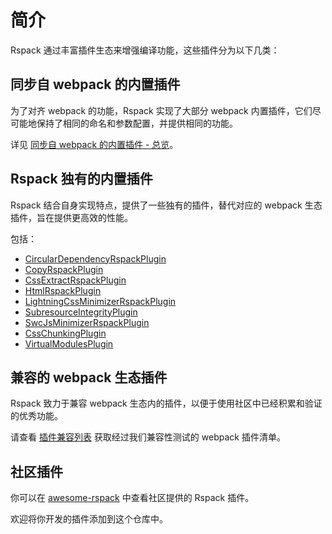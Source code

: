 # 简介

Rspack 通过丰富插件生态来增强编译功能，这些插件分为以下几类：

## 同步自 webpack 的内置插件

为了对齐 webpack 的功能，Rspack 实现了大部分 webpack 内置插件，它们尽可能地保持了相同的命名和参数配置，并提供相同的功能。

详见 [同步自 webpack 的内置插件 - 总览](/plugins/webpack/index)。

## Rspack 独有的内置插件

Rspack 结合自身实现特点，提供了一些独有的插件，替代对应的 webpack 生态插件，旨在提供更高效的性能。

包括：

- [CircularDependencyRspackPlugin](/plugins/rspack/circular-dependency-rspack-plugin)
- [CopyRspackPlugin](/plugins/rspack/copy-rspack-plugin)
- [CssExtractRspackPlugin](/plugins/rspack/css-extract-rspack-plugin)
- [HtmlRspackPlugin](/plugins/rspack/html-rspack-plugin)
- [LightningCssMinimizerRspackPlugin](/plugins/rspack/lightning-css-minimizer-rspack-plugin)
- [SubresourceIntegrityPlugin](/plugins/rspack/subresource-integrity-plugin)
- [SwcJsMinimizerRspackPlugin](/plugins/rspack/swc-js-minimizer-rspack-plugin)
- [CssChunkingPlugin](/plugins/rspack/css-chunking-plugin)
- [VirtualModulesPlugin](/plugins/rspack/virtual-modules-plugin)

## 兼容的 webpack 生态插件

Rspack 致力于兼容 webpack 生态内的插件，以便于使用社区中已经积累和验证的优秀功能。

请查看 [插件兼容列表](/guide/compatibility/plugin) 获取经过我们兼容性测试的 webpack 插件清单。

## 社区插件

你可以在 [awesome-rspack](https://github.com/web-infra-dev/awesome-rspack) 中查看社区提供的 Rspack 插件。

欢迎将你开发的插件添加到这个仓库中。
